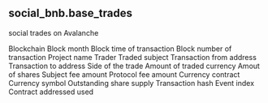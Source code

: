 ## social_bnb.base_trades 
social trades on Avalanche

<ParamField path="blockchain">
Blockchain
</ParamField>
<ParamField path="block_month">
Block month
</ParamField>
<ParamField path="block_time">
Block time of transaction
</ParamField>
<ParamField path="block_number">
Block number of transaction
</ParamField>
<ParamField path="project">
Project name
</ParamField>
<ParamField path="trader">
Trader
</ParamField>
<ParamField path="subject">
Traded subject
</ParamField>
<ParamField path="tx_from">
Transaction from address
</ParamField>
<ParamField path="tx_to">
Transaction to address
</ParamField>
<ParamField path="trade_side">
Side of the trade
</ParamField>
<ParamField path="amount_original">
Amount of traded currency
</ParamField>
<ParamField path="share_amount">
Amout of shares
</ParamField>
<ParamField path="subject_fee_amount">
Subject fee amount
</ParamField>
<ParamField path="protocol_fee_amount">
Protocol fee amount
</ParamField>
<ParamField path="currency_contract">
Currency contract
</ParamField>
<ParamField path="currency_symbol">
Currency symbol
</ParamField>
<ParamField path="supply">
Outstanding share supply
</ParamField>
<ParamField path="tx_hash">
Transaction hash
</ParamField>
<ParamField path="evt_index">
Event index
</ParamField>
<ParamField path="contract_address">
Contract addressed used
</ParamField>
